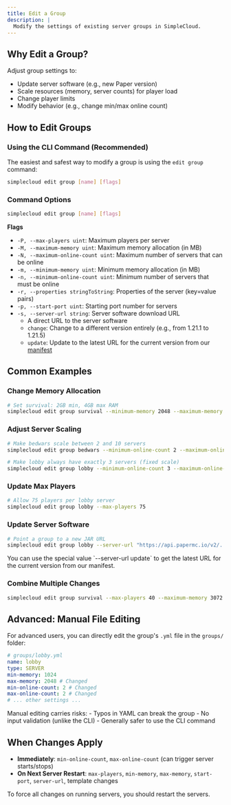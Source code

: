 ```yaml
---
title: Edit a Group
description: |
  Modify the settings of existing server groups in SimpleCloud.
---
```


## Why Edit a Group?

Adjust group settings to:

- Update server software (e.g., new Paper version)
- Scale resources (memory, server counts) for player load
- Change player limits
- Modify behavior (e.g., change min/max online count)

## How to Edit Groups

### Using the CLI Command (Recommended)

The easiest and safest way to modify a group is using the `edit group` command:

```bash
simplecloud edit group [name] [flags]
```

### Command Options

```bash
simplecloud edit group [name] [flags]
```

**Flags**

- `-P, --max-players uint`: Maximum players per server
- `-M, --maximum-memory uint`: Maximum memory allocation (in MB)
- `-N, --maximum-online-count uint`: Maximum number of servers that can be online
- `-m, --minimum-memory uint`: Minimum memory allocation (in MB)
- `-n, --minimum-online-count uint`: Minimum number of servers that must be online
- `-r, --properties stringToString`: Properties of the server (key=value pairs)
- `-p, --start-port uint`: Starting port number for servers
- `-s, --server-url string`: Server software download URL
  - A direct URL to the server software
  - `change`: Change to a different version entirely (e.g., from 1.21.1 to 1.21.5)
  - `update`: Update to the latest URL for the current version from our [manifest](https://github.com/theSimpleCloud/simplecloud-manifest)

## Common Examples

### Change Memory Allocation

```bash
# Set survival: 2GB min, 4GB max RAM
simplecloud edit group survival --minimum-memory 2048 --maximum-memory 4096
```

### Adjust Server Scaling

```bash
# Make bedwars scale between 2 and 10 servers
simplecloud edit group bedwars --minimum-online-count 2 --maximum-online-count 10
```

```bash
# Make lobby always have exactly 3 servers (fixed scale)
simplecloud edit group lobby --minimum-online-count 3 --maximum-online-count 3
```

### Update Max Players

```bash
# Allow 75 players per lobby server
simplecloud edit group lobby --max-players 75
```

### Update Server Software

```bash
# Point a group to a new JAR URL
simplecloud edit group lobby --server-url "https://api.papermc.io/v2/.../paper-1.20.4-XYZ.jar"
```

<Callout>
  You can use the special value `--server-url update` to get the latest URL for
  the current version from our manifest.
</Callout>

### Combine Multiple Changes

```bash
simplecloud edit group survival --max-players 40 --maximum-memory 3072 --minimum-online-count 2
```

## Advanced: Manual File Editing

For advanced users, you can directly edit the group's `.yml` file in the `groups/` folder:

```yaml
# groups/lobby.yml
name: lobby
type: SERVER
min-memory: 1024
max-memory: 2048 # Changed
min-online-count: 2 # Changed
max-online-count: 2 # Changed
# ... other settings ...
```

<Callout type="warn">
  Manual editing carries risks: - Typos in YAML can break the group - No input
  validation (unlike the CLI) - Generally safer to use the CLI command
</Callout>

## When Changes Apply

- **Immediately**: `min-online-count`, `max-online-count` (can trigger server starts/stops)
- **On Next Server Restart**: `max-players`, `min-memory`, `max-memory`, `start-port`, `server-url`, template changes

<Callout>
  To force all changes on running servers, you should restart the servers.
</Callout>
